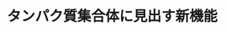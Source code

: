 ﻿---
title: "タンパク質集合体に見出す新機能"
category: "生命理工"
vol: "85"
interviewee: "上野 隆史"
url: ""
tags: []
pdf: "85-2-ueno.pdf"
facephoto: ""
career: ""
preface: "私たち生命を営むために、重要な働きをする「タンパク質」。人間の目に見えないところでタンパク質が動き、生体システムを動かす。上野研究室では、タンパク質集合体を研究の中心に据えて機能の解明や新機能の発掘を行い、さらにはオリジナルのタンパク質で生体内の不思議を解明しようとしている。ここでは、2つのタンパク質について、上野先生が行なってきた研究を紹介する。"
---
